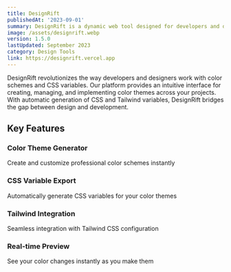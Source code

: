 ```yaml
---
title: DesignRift
publishedAt: '2023-09-01'
summary: DesignRift is a dynamic web tool designed for developers and designers to streamline their workflow. Users can select custom colors for their project themes.
image: /assets/designrift.webp
version: 1.5.0
lastUpdated: September 2023
category: Design Tools
link: https://designrift.vercel.app
---
```


DesignRift revolutionizes the way developers and designers work with color schemes and CSS variables. Our platform provides an intuitive interface for creating, managing, and implementing color themes across your projects. With automatic generation of CSS and Tailwind variables, DesignRift bridges the gap between design and development.

## Key Features

### Color Theme Generator
Create and customize professional color schemes instantly

### CSS Variable Export
Automatically generate CSS variables for your color themes

### Tailwind Integration
Seamless integration with Tailwind CSS configuration

### Real-time Preview
See your color changes instantly as you make them
